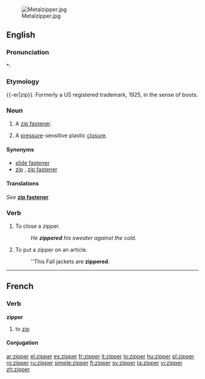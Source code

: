 [[File:Metalzipper.jpg|thumb|right]]

==English==

===Pronunciation===
*: {{rhymes|ɪpə(r)}}

===Etymology===
{{-er|zip}}.  Formerly a US registered trademark, 1925, in the sense of boots.

===Noun===
{{wikipedia}}
{{en-noun}}

# {{context|chiefly|US}} A [[zip fastener]].
# A [[pressure]]-sensitive plastic [[closure]].

====Synonyms====
* [[slide fastener]]
* [[zip]] {{qualifier|British}}, [[zip fastener]] {{qualifier|British}}

====Translations====
''See'' '''[[zip fastener]]'''

===Verb===
{{en-verb}}

# To close a zipper.
#: ''He '''zippered''' his sweater against the cold''.
# To put a zipper on an article.
#: ''This Fall jackets are '''zippered'''.

----

==French==

===Verb===
'''zipper'''

# to [[zip]]

====Conjugation====
{{fr-conj-er|zipp|avoir}}

[[ar:zipper]]
[[el:zipper]]
[[es:zipper]]
[[fr:zipper]]
[[it:zipper]]
[[lo:zipper]]
[[hu:zipper]]
[[pl:zipper]]
[[ro:zipper]]
[[ru:zipper]]
[[simple:zipper]]
[[fi:zipper]]
[[sv:zipper]]
[[ta:zipper]]
[[vi:zipper]]
[[zh:zipper]]